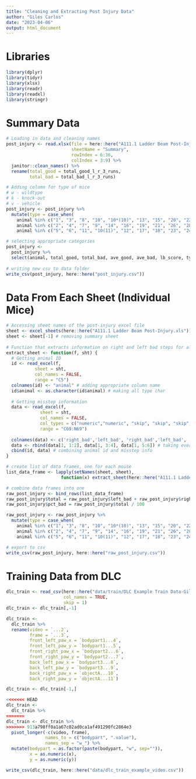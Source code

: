 ```yaml
---
title: "Cleaning and Extracting Post Injury Data"
author: "Giles Carlos"
date: "2023-04-06"
output: html_document
---
```


# Libraries

```r
library(dplyr)
library(tidyr)
library(xlsx)
library(readr)
library(readxl)
library(stringr)
```

# Summary Data

```r
# Loading in data and cleaning names
post_injury <- read.xlsx(file = here::here("A111.1 Ladder Beam Post-Injury.xls"), 
                         sheetName = "Summary", 
                         rowIndex = 6:36, 
                         colIndex = 3:9) %>% 
  janitor::clean_names() %>% 
  rename(total_good = total_good_l_r_3_runs,
         total_bad = total_bad_l_r_3_runs)

# Adding column for type of mice
# w - wildtype
# k - knock-out
# v - vehicle
post_injury <- post_injury %>% 
  mutate(type = case_when(
    animal %in% c("1", "3", "8", "10", "10*(10)", "13", "15", "20", "22", "25", "27", "31", "32") ~ "w",
    animal %in% c("2", "4", "7", "9", "14", "16", "19", "21", "26", "28") ~ "k",
    animal %in% c("5", "6", "11", "10(11)", "12", "17", "18", "23", "24", "29", "30") ~ "v"))

# selecting appropriate categories
post_injury <- 
  post_injury %>% 
  select(animal, total_good, total_bad, ave_good, ave_bad, lb_score, type)
  
# writing new csv to data folder
write_csv(post_injury, here::here("post_injury.csv"))
```

# Data From Each Sheet (Individual Mice)

```r
# Accessing sheet names of the post-injury excel file
sheet <- excel_sheets(here::here("A111.1 Ladder Beam Post-Injury.xls"))
sheet <- sheet[-1] # removing summary sheet
  
# Function that extracts information on right and left bad steps for all three trials for all mice
extract_sheet <- function(f, sht) {
  # Getting animal ID
  id <- read_excel(f, 
           sheet = sht,
           col_names = FALSE,
           range = "C5")
  colnames(id) <- "animal" # adding appropriate column name
  id$animal <- as.character(id$animal) # making all type char
  
  # Getting misstep information
  data <- read_excel(f, 
             sheet = sht,
             col_names = FALSE,
             col_types = c("numeric","numeric", "skip", "skip", "skip", "numeric","numeric", "skip", "skip", "skip", "numeric","numeric"),
             range = "C69:N69")
  
  colnames(data) <- c('right_bad','left_bad', 'right_bad','left_bad', 'right_bad','left_bad') # renaming columns
  data <- rbind(data[1, 1:2], data[1, 3:4], data[1, 5:6]) # taking every two columns and appending them as rows
  cbind(id, data) # combining animal id and misstep info
}

# create list of data frames, one for each mouse
list_data_frame <- lapply(setNames(sheet, sheet), 
                     function(x) extract_sheet(here::here("A111.1 Ladder Beam Post-Injury.xls"), sht = x))

# combine data frames into one
raw_post_injury <- bind_rows(list_data_frame)
raw_post_injury$total = raw_post_injury$left_bad + raw_post_injury$right_bad
raw_post_injury$pct_bad = raw_post_injury$total / 100

raw_post_injury <- raw_post_injury %>% 
  mutate(type = case_when(
    animal %in% c("1", "3", "8", "10", "10*(10)", "13", "15", "20", "22", "25", "27", "31", "32") ~ "w",
    animal %in% c("2", "4", "7", "9", "14", "16", "19", "21", "26", "28") ~ "k",
    animal %in% c("5", "6", "11", "10(11)", "12", "17", "18", "23", "24", "29", "30") ~ "v"))

# export to csv
write_csv(raw_post_injury, here::here("raw_post_injury.csv"))
```

# Training Data from DLC

```r
dlc_train <- read_csv(here::here("data/train/DLC Example Train Data-Giles-2023-04-26/labeled-data/MVI_8324/CollectedData_Giles.csv"),
                      col_names = TRUE,
                      skip = 1) 
dlc_train <- dlc_train[,-1]

dlc_train <- 
  dlc_train %>% 
  rename(video = `...2`,
         frame = `...3`,
         front_left_paw_x = `bodypart1...4`,
         front_left_paw_y = `bodypart1...5`,
         front_right_paw_x = `bodypart2...6`,
         front_right_paw_y = `bodypart2...7`,
         back_left_paw_x = `bodypart3...8`,
         back_left_paw_y = `bodypart3...9`,
         back_right_paw_x = `objectA...10`,
         back_right_paw_y = `objectA...11`) 

dlc_train <- dlc_train[-1,]

<<<<<<< HEAD
dlc_train <- 
  dlc_train %>% 
=======
dlc_train <- dlc_train %>% 
>>>>>>> 913a798ff0a1a67c02ad0ca1af491290fc2864e3
  pivot_longer(-c(video, frame), 
               names_to = c("bodypart", ".value"),
               names_sep = "w_") %>% 
  mutate(bodypart = as.factor(paste(bodypart, "w", sep="")),
         x = as.numeric(x),
         y = as.numeric(y)) 

write_csv(dlc_train, here::here("data/dlc_train_example_video.csv"))
```






